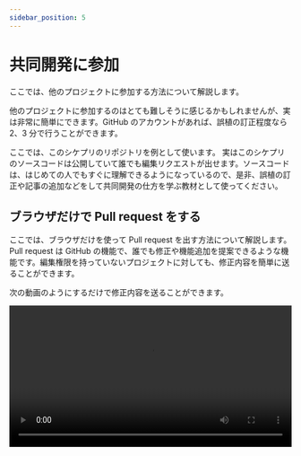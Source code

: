 ```yaml
---
sidebar_position: 5
---
```



# 共同開発に参加

ここでは、他のプロジェクトに参加する方法について解説します。

他のプロジェクトに参加するのはとても難しそうに感じるかもしれませんが、実は非常に簡単にできます。GitHub のアカウントがあれば、誤植の訂正程度なら 2、3 分で行うことができます。

ここでは、このシケプリのリポジトリを例として使います。
実はこのシケプリのソースコードは公開していて誰でも編集リクエストが出せます。ソースコードは、はじめての人でもすぐに理解できるようになっているので、是非、誤植の訂正や記事の追加などをして共同開発の仕方を学ぶ教材として使ってください。

## ブラウザだけで Pull request をする

ここでは、ブラウザだけを使って Pull request を出す方法について解説します。Pull request は GitHub の機能で、誰でも修正や機能追加を提案できるような機能です。編集権限を持っていないプロジェクトに対しても、修正内容を簡単に送ることができます。

次の動画のようにするだけで修正内容を送ることができます。

<video src={prInGUI} controls width="100%" />

Pull request を出すリポジトリをブラウザで開いてください。このリポジトリの URL はこれです。[https://github.com/sikepuri-algorithm/sikepuri-algorithm.github.io](https://github.com/sikepuri-algorithm/sikepuri-algorithm.github.io)

次にリポジトリをコピーするために Fork します。`Fork` と書いてあるボタンを押して、`Create fork` を押してください。

その後、編集するファイルを探します。今回は、ライフゲームの項のファイルを編集するのでライフゲームの項の `index.mdx` というファイルを開きます。このリポジトリでは、基本的に記事は `index.mdx` というファイルに書かれています。

編集するファイルを開いたら、編集ボタンを押します。<MdModeEdit/>のようなボタンです。

ファイルを編集します。今回は、「ライフゲームとは。」を「ライフゲームとは」に直しました。

コミットメッセージを入力します。変更内容がわかるようなメッセージを入力してください。

`Create a new branch for this commit and start a pull request.` というボタンをクリックして、`Propose changes` を押してください。

`compare across forks` を押して、`base repository` を Pull request を提案するリポジトリにしてください。画面下に変更内容の差分が表示されているので、確認してから `Create pull request` を押してください。次の画面で、Pull request のメッセージを入力し、`Create pull request` をクリックしてください。

これで、完成です。後は、変更内容が取り込まれるのを待つだけです。

## ローカル環境から Pull request をする

ブラウザだけで Pull Request をする方法では動作確認などができないので、大きな変更をすることはできません。そのため、ローカル環境で編集して実際に動作確認をすることが必要になります。ここでは、そのやり方について解説します。

次の動画を参考にしてください。

<video src={pr} controls width="100%" />

リポジトリを Fork していなかったら、さきほどのようにして Fork します。

`Code` をクリックして、`SSH` をクリックして、`git@github.com:...` で始まる文字列をコピーしましょう。

ターミナルで次のコマンドを実行します。

```shell
git clone さきほどコピーした文字列
```

すると、リポジトリのコピーをローカルにダウンロードすることができるので、VSCode でそれを開きます。

ターミナルでそのディレクトリに移動して、開発環境を構築します。方法は、基本的には各々のリポジトリの一番上の階層の `README.md` というファイルに書いてあります。このリポジトリの場合は、`npm ci` とターミナルで入力してパッケージをインストールして、`npm start` と入力すれば、開発環境を立ち上げられます。

実際に編集しましょう。今回は、`LaTeX` を `$\LaTeX$` としました。これで、LaTeX が $\LaTeX$ に変わりました。

`Ctrl` と `C` を同時に押して開発用サーバーを終了させてください。

次のコマンドを実行してください。これは、新しく branch を作るコマンドです。

```shell
git checkout -b 任意のブランチ名
```

次のコマンドを実行して、変更内容をステージングしてください。

```shell
git add -A
```

次にコミットしてください。

```shell
git commit -m "コミットメッセージ"
```

次に変更内容を保存した branch をプッシュしてください。

```shell
git push origin 任意のブランチ名
```

GitHub を開くと、`... had recent pushes ...` のようなメッセージが表示されるので、`Compare & pull request` をクリックしてください。出ない場合は、`Pull requests` タブから Pull request を作ってください。

メッセージを入力して、`Create pull request` を押せば、完了です。

:::note
Pull request が merge されたら、不要な branch を削除しておきましょう。

<video src={deleteBranch} controls width="100%" />
:::
